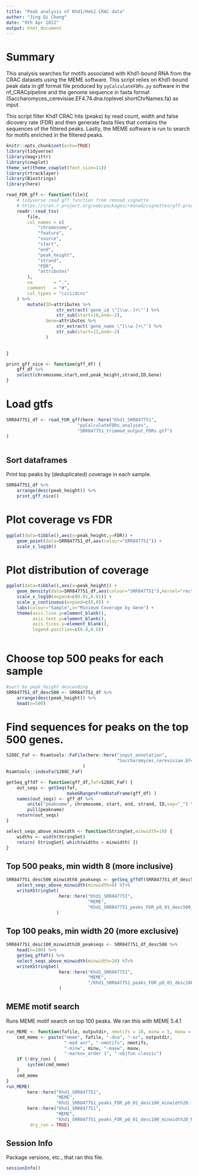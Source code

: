 ```yaml
---
title: "Peak analysis of Khd1/Hek2 CRAC data"
author: "Jing Qi Chong"
date: "9th Apr 2022"
output: html_document
---
```

# Summary

This analysis searches for motifs associated with Khd1-bound RNA from the CRAC datasets using the MEME software.
This script relies on Khd1-bound peak data in gtf format file produced by `pyCalculateFDRs.py` software in the nf_CRACpipeline and the genome sequence in fasta format (Saccharomyces_cerevisiae.EF4.74.dna.toplevel.shortChrNames.fa) as input.

This script filter Khd1 CRAC hits (peaks) by read count, width and false dicovery rate (FDR) and then generate fasta files that contains the sequences of the filtered peaks. Lastly, the MEME software is run to search for motifs enriched in the filtered peaks.

```r
knitr::opts_chunk$set(echo=TRUE)
library(tidyverse)
library(magrittr)
library(cowplot)
theme_set(theme_cowplot(font_size=11))
library(rtracklayer)
library(Biostrings)
library(here)

read_FDR_gff <- function(file){
    # tidyverse read gff function from rmonad vignette
    # https://cran.r-project.org/web/packages/rmonad/vignettes/gff-processing.html
    readr::read_tsv(
        file,
        col_names = c(
            "chromosome",
            "feature",
            "source",
            "start",
            "end",
            "peak_height",
            "strand",
            "FDR",
            "attributes"
        ),
        na        = ".",
        comment   = "#",
        col_types = "ccciidcnc"
    ) %>% 
        mutate(ID=attributes %>% 
                   str_extract('gene_id \"[\\w.-]+\"') %>% 
                   str_sub(start=10,end=-2),
               Gene=attributes %>% 
                   str_extract('gene_name \"[\\w.]+\"') %>% 
                   str_sub(start=12,end=-2)
               )
   

}

print_gff_nice <- function(gff_df) {
    gff_df %>%
    select(chromosome,start,end,peak_height,strand,ID,Gene) 
}

```


# Load gtfs

```r
SRR847751_df <- read_FDR_gff(here::here("Khd1_SRR847751",
                           "pyCalculateFDRs_analyses",
                           "SRR847751_trimmed_output_FDRs.gtf") 
)
                

```


## Sort dataframes

Print top peaks by (deduplicated) coverage in each sample.

```r

SRR847751_df %>%
    arrange(desc(peak_height)) %>%
    print_gff_nice()

```


# Plot coverage vs FDR

```r
ggplot(data=tibble(),aes(x=peak_height,y=FDR)) +
    geom_point(data=SRR847751_df,aes(colour="SRR847751")) + 
    scale_x_log10()
```


# Plot distribution of coverage


```r
ggplot(data=tibble(),aes(x=peak_height)) +
    geom_density(data=SRR847751_df,aes(colour="SRR847751"),kernel="rectangular") +
    scale_x_log10(expand=c(0.01,0.01)) +
    scale_y_continuous(expand=c(0,0)) +
    labs(colour="Sample",x="Minimum Coverage by Gene") + 
    theme(axis.line.y=element_blank(),
          axis.text.y=element_blank(),
          axis.ticks.y=element_blank(),
          legend.position=c(0.8,0.8))
    
```

# Choose top 500 peaks for each sample

```r

#sort by peak_height descending
SRR847751_df_desc500 <- SRR847751_df %>%
    arrange(desc(peak_height)) %>%
    head(n=500)

```

# Find sequences for peaks on the top 500 genes.


```r
S288C_FaF <- Rsamtools::FaFile(here::here("input_annotation", 
                                          "Saccharomyces_cerevisiae.EF4.74.dna.toplevel.shortChrNames.fa")
                             )
Rsamtools::indexFa(S288C_FaF)

getSeq_gffdf <- function(gff_df,faf=S288C_FaF) {
    out_seqs <- getSeq(faf,
                       makeGRangesFromDataFrame(gff_df) )
    names(out_seqs) <- gff_df %>%
        unite("peakname", chromosome, start, end, strand, ID,sep="_") %>%
        pull(peakname)
    return(out_seqs)
}

select_seqs_above_minwidth <- function(StringSet,minwidth=10) {
    widths <- width(StringSet)
    return( StringSet[ which(widths > minwidth) ])
}

```

## Top 500 peaks, min width 8 (more inclusive)

```r
SRR847751_desc500_minwidth8_peakseqs <- getSeq_gffdf(SRR847751_df_desc500) %>%
    select_seqs_above_minwidth(minwidth=8) %T>% 
    writeXStringSet(
                    here::here("Khd1_SRR847751",
                               "MEME",
                               "Khd1_SRR847751_peaks_FDR_p0_01_desc500_minwidth_8.fa")
                   )
```

## Top 100 peaks, min width 20 (more exclusive)

```r
SRR847751_desc100_minwidth20_peakseqs <- SRR847751_df_desc500 %>%
    head(n=100) %>%
    getSeq_gffdf() %>%
    select_seqs_above_minwidth(minwidth=20) %T>% 
    writeXStringSet(
                    here::here("Khd1_SRR847751",
                               "MEME",
                               "/Khd1_SRR847751_peaks_FDR_p0_01_desc100_minwidth20.fa")
                    )
```

## MEME motif search

Runs MEME motif search on top 100 peaks. We ran this with MEME 5.4.1

```r
run_MEME <- function(fafile, outputdir, nmotifs = 10, minw = 5, maxw = 8,dry_run = FALSE) {
    cmd_meme <- paste("meme", fafile, "-dna", "-oc", outputdir, 
                      "-mod anr", "-nmotifs", nmotifs, 
                      "-minw", minw, "-maxw", maxw, 
                      "-markov_order 1", "-objfun classic")
    if (!dry_run) {
        system(cmd_meme)
    }
    cmd_meme
}
run_MEME(
        here::here("Khd1_SRR847751",
                   "MEME",
                   "Khd1_SRR847751_peaks_FDR_p0_01_desc100_minwidth20.fa"),
        here::here("Khd1_SRR847751",
                   "MEME",
                   "Khd1_SRR847751_peaks_FDR_p0_01_desc100_minwidth20_MEME"),
         dry_run = TRUE)

```


## Session Info

Package versions, etc., that ran this file.

```r
sessionInfo()
```

